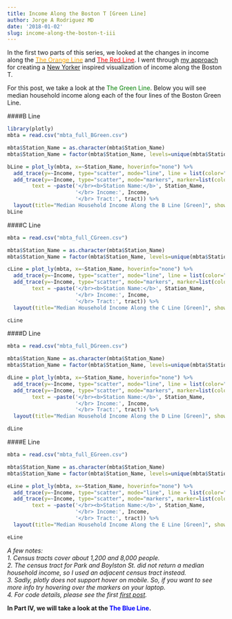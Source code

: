 ```yaml
---
title: Income Along the Boston T [Green Line]
author: Jorge A Rodriguez MD
date: '2018-01-02'
slug: income-along-the-boston-t-iii
---
```


In the first two parts of this series, we looked at the changes in income along the [<span style="color:orange">The Orange Line</span>](http://translatedmedicine.com/post/income-along-the-boston-t/) and [<span style="color:red">The Red Line</span>](http://translatedmedicine.com/post/income-along-the-boston-t-ii/). I went through [my approach](http://translatedmedicine.com/post/income-along-the-boston-t/) for creating a [New Yorker](https://projects.newyorker.com/story/subway/) inspired visualization of income along the Boston T. 

For this post, we take a look at the <span style="color:green">The Green Line</span>. Below you will see median household income along each of the four lines of the Boston Green Line. 

####B Line
```r
library(plotly)
mbta = read.csv("mbta_full_BGreen.csv")
```

```r
mbta$Station_Name = as.character(mbta$Station_Name)
mbta$Station_Name = factor(mbta$Station_Name, levels=unique(mbta$Station_Name))

bLine = plot_ly(mbta, x=~Station_Name, hoverinfo="none") %>%
  add_trace(y=~Income, type="scatter", mode="line", line = list(color="green", width=6)) %>%
  add_trace(y=~Income, type="scatter", mode="markers", marker=list(color="black", size=8), hoverinfo= 'text',
        text = ~paste('</br><b>Station Name:</b>', Station_Name,
                      '</br> Income:', Income,
                      '</br> Tract:', tract)) %>%
  layout(title="Median Household Income Along the B Line [Green]", showlegend=FALSE, xaxis=list(title="", tickangle=-90), yaxis=list(title="", range=c(0, 200000)), margin=list(b=160))
bLine
```

####C Line
```r
mbta = read.csv("mbta_full_CGreen.csv")
```

```r
mbta$Station_Name = as.character(mbta$Station_Name)
mbta$Station_Name = factor(mbta$Station_Name, levels=unique(mbta$Station_Name))

cLine = plot_ly(mbta, x=~Station_Name, hoverinfo="none") %>%
  add_trace(y=~Income, type="scatter", mode="line", line = list(color="green", width=6)) %>%
  add_trace(y=~Income, type="scatter", mode="markers", marker=list(color="black", size=8), hoverinfo= 'text',
        text = ~paste('</br><b>Station Name:</b>', Station_Name,
                      '</br> Income:', Income,
                      '</br> Tract:', tract)) %>%
  layout(title="Median Household Income Along the C Line [Green]", showlegend=FALSE, xaxis=list(title="", tickangle=-90), yaxis=list(title="", range=c(0, 200000)), margin=list(b=160))

cLine
```

####D Line
```r
mbta = read.csv("mbta_full_DGreen.csv")
```

```r
mbta$Station_Name = as.character(mbta$Station_Name)
mbta$Station_Name = factor(mbta$Station_Name, levels=unique(mbta$Station_Name))

dLine = plot_ly(mbta, x=~Station_Name, hoverinfo="none") %>%
  add_trace(y=~Income, type="scatter", mode="line", line = list(color="green", width=6)) %>%
  add_trace(y=~Income, type="scatter", mode="markers", marker=list(color="black", size=8), hoverinfo= 'text',
        text = ~paste('</br><b>Station Name:</b>', Station_Name,
                      '</br> Income:', Income,
                      '</br> Tract:', tract)) %>%
  layout(title="Median Household Income Along the D Line [Green]", showlegend=FALSE, xaxis=list(title="", tickangle=-90), yaxis=list(title="", range=c(0, 200000)), margin=list(b=160))

dLine
```

####E Line
```r
mbta = read.csv("mbta_full_EGreen.csv")
```

```r
mbta$Station_Name = as.character(mbta$Station_Name)
mbta$Station_Name = factor(mbta$Station_Name, levels=unique(mbta$Station_Name))

eLine = plot_ly(mbta, x=~Station_Name, hoverinfo="none") %>%
  add_trace(y=~Income, type="scatter", mode="line", line = list(color="green", width=6)) %>%
  add_trace(y=~Income, type="scatter", mode="markers", marker=list(color="black", size=8), hoverinfo= 'text',
        text = ~paste('</br><b>Station Name:</b>', Station_Name,
                      '</br> Income:', Income,
                      '</br> Tract:', tract)) %>%
  layout(title="Median Household Income Along the E Line [Green]", showlegend=FALSE, xaxis=list(title="", tickangle=-90), yaxis=list(title="", range=c(0, 200000)), margin=list(b=160))

eLine
```
*A few notes: *   
*1. Census tracts cover about 1,200 and 8,000 people.*  
*2. The census tract for Park and Boylston St. did not return a median household income, so I used an adjacent census tract instead.*  
*3. Sadly, plotly does not support hover on mobile. So, if you want to see more info try hovering over the markers on your laptop.*  
*4. For code details, please see the first [first post](http://translatedmedicine.com/post/income-along-the-boston-t/).*  

**In Part IV, we will take a look at the <span style="color:blue">The Blue Line</span>.**



